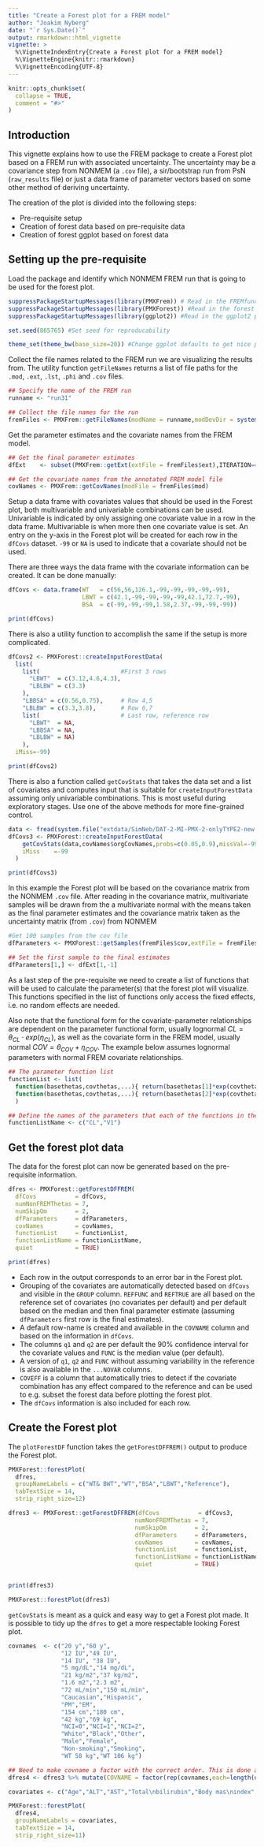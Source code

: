 ```yaml
---
title: "Create a Forest plot for a FREM model"
author: "Joakim Nyberg"
date: "`r Sys.Date()`"
output: rmarkdown::html_vignette
vignette: >
  %\VignetteIndexEntry{Create a Forest plot for a FREM model}
  %\VignetteEngine{knitr::rmarkdown}
  %\VignetteEncoding{UTF-8}
---
```



```r
knitr::opts_chunk$set(
  collapse = TRUE,
  comment = "#>"
)
```

## Introduction
This vignette explains how to use the FREM package to create a Forest plot based on a FREM run with associated uncertainty. 
The uncertainty may be a covariance step from NONMEM (a `.cov` file), a sir/bootstrap run from PsN (`raw_results` file) or just a data frame of parameter vectors 
based on some other method of deriving uncertainty. 

The creation of the plot is divided into the following steps:

* Pre-requisite setup
* Creation of forest data based on pre-requisite data
* Creation of forest ggplot based on forest data

## Setting up the pre-requisite

Load the package and identify which NONMEM FREM run that is going to be used for the forest plot.

```r
suppressPackageStartupMessages(library(PMXFrem)) # Read in the FREMfunctions package
suppressPackageStartupMessages(library(PMXForest)) #Read in the forest package for showing the covariate effects
suppressPackageStartupMessages(library(ggplot2)) #Read in the ggplot2 package for plotting

set.seed(865765) #Set seed for reproducability

theme_set(theme_bw(base_size=20)) #Change ggplot defaults to get nice plot

```

Collect the file names related to the FREM run we are visualizing the results from. The utility function `getFileNames` returns a list of file paths for the `.mod`, `.ext`, `.lst`, `.phi` and `.cov` files.
```r
## Specify the name of the FREM run
runname <- "run31"

## Collect the file names for the run
fremFiles <- PMXFrem::getFileNames(modName = runname,modDevDir = system.file("extdata/SimNeb", package = "PMXFrem"))

```

Get the parameter estimates and the covariate names from the FREM model.

```r
## Get the final parameter estimates
dfExt    <- subset(PMXFrem::getExt(extFile = fremFiles$ext),ITERATION=="-1000000000") 

## Get the covariate names from the annotated FREM model file
covNames <- PMXFrem::getCovNames(modFile = fremFiles$mod)                             

```

Setup a data frame with covariates values that should be used in the Forest plot, both multivariable and univariable combinations can be used. Univariable is indicated by only assigning one covariate value in a row in the data frame. Multivariable is when more then one covariate value is set. An entry on the y-axis in the Forest plot will be created for each row in the `dfCovs` dataset. `-99` or `NA` is used to indicate that a covariate should not be used.

There are three ways the data frame with the covariate information can be created. It can be done manually:

```r
dfCovs <- data.frame(WT   = c(56,56,126.1,-99,-99,-99,-99,-99),
                     LBWT = c(42.1,-99,-99,-99,-99,42.1,72.7,-99),
                     BSA  = c(-99,-99,-99,1.58,2.37,-99,-99,-99))

print(dfCovs)
```

There is also a utility function to accomplish the same if the setup is more complicated.

```r

dfCovs2 <- PMXForest::createInputForestData(
  list(
    list(                       #First 3 rows
      "LBWT"  = c(3.12,4.6,4.3),
      "LBLBW" = c(3.3)
    ),                  
    "LBBSA" = c(0.56,0.75),     # Row 4,5
    "LBLBW" = c(3.3,3.8),       # Row 6,7   
    list(                       # Last row, reference row
      "LBWT"  = NA,
      "LBBSA" = NA,
      "LBLBW" = NA)
    ),        
  iMiss=-99)

print(dfCovs2)
```

There is also a function called `getCovStats` that takes the data set and a list of covariates and computes input that is suitable for `createInputForestData` assuming only univariable combinations. This is most useful during exploratory stages. Use one of the above methods for more fine-grained control.

```r
data <- fread(system.file("extdata/SimNeb/DAT-2-MI-PMX-2-onlyTYPE2-new.csv",package="PMXFrem"))
dfCovs3 <- PMXForest::createInputForestData(
    getCovStats(data,covNames$orgCovNames,probs=c(0.05,0.9),missVal=-99),
    iMiss    =-99
  )

print(dfCovs3)
```

In this example the Forest plot will be based on the covariance matrix from the NONMEM `.cov` file. 
After reading in the covariance matrix, multivariate samples will be drawn from the a multivariate normal with the means taken as the final parameter estimates and the covariance matrix taken as the uncertainty matrix (from `.cov`) from NONMEM


```r
#Get 100 samples from the cov file
dfParameters <- PMXForest::getSamples(fremFiles$cov,extFile = fremFiles$ext,n = 175)

## Set the first sample to the final estimates
dfParameters[1,] <- dfExt[1,-1]
```

As a last step of the pre-requisite we need to create a list of functions that will be used to calculate the parameter(s) that the forest plot will visualize. 
This functions specified in the list of functions only access the fixed effects, i.e. no random effects are needed. 

Also note that the functional form for the covariate-parameter relationships are dependent on the parameter functional form, 
usually lognormal $CL=\theta_{CL} \cdot exp(\eta_{CL})$, as well as the covariate form in the FREM model, usually normal $COV=\theta_{COV}+\eta_{COV}$. 
The example below assumes lognormal parameters with normal FREM covariate relationships.

```r
## The parameter function list
functionList <- list(
  function(basethetas,covthetas,...){ return(basethetas[1]*exp(covthetas[1]))}, 
  function(basethetas,covthetas,...){ return(basethetas[2]*exp(covthetas[2]))}
  )

## Define the names of the parameters that each of the functions in the list above returns
functionListName <- c("CL","V1")
```

## Get the forest plot data

The data for the forest plot can now be generated based on the pre-requisite information.
```r
dfres <- PMXForest::getForestDFFREM(
  dfCovs           = dfCovs,
  numNonFREMThetas = 7,
  numSkipOm        = 2,
  dfParameters     = dfParameters,
  covNames         = covNames,
  functionList     = functionList,
  functionListName = functionListName,
  quiet            = TRUE)

print(dfres)
```

* Each row in the output corresponds to an error bar in the Forest plot. 
* Grouping of the covariates are automatically detected based on `dfCovs` and visible in the `GROUP` column. 
`REFFUNC` and `REFTRUE` are all based on the reference set of covariates (no covariates per default) and per default based on the median and then final parameter estimate (assuming `dfParameters` first row is the final estimates). 
* A default row-name is created and available in the `COVNAME` column and based on the information in `dfCovs`. 
* The columns `q1` and `q2` are per default the 90\% confidence interval for the covariate values and  `FUNC` is the median value (per default). 
* A version of `q1`, `q2` and  `FUNC` without assuming variability in the reference is also available in the `...NOVAR` columns. 
* `COVEFF` is a column that automatically tries to detect if the covariate combination has any effect compared to the reference and can be used to e.g. subset the forest data before plotting the forest plot. 
* The `dfCovs` information is also included for each row.


## Create the Forest plot

The `plotForestDF` function takes the `getForestDFFREM()` output to produce the Forest plot.


```r
PMXForest::forestPlot(
  dfres,
  groupNameLabels = c("WT& BWT","WT","BSA","LBWT","Reference"),
  tabTextSize = 14,
  strip_right_size=12)
```


```r
dfres3 <- PMXForest::getForestDFFREM(dfCovs           = dfCovs3,
                                    numNonFREMThetas = 7,
                                    numSkipOm        = 2,
                                    dfParameters     = dfParameters,
                                    covNames         = covNames,
                                    functionList     = functionList,
                                    functionListName = functionListName,
                                    quiet            = TRUE)


print(dfres3)
```

```r
PMXForest::forestPlot(dfres3)
```

`getCovStats` is meant as a quick and easy way to get a Forest plot made. It is possible to tidy up the `dfres` to get a more respectable looking Forest plot.

```r
covnames  <- c("20 y","60 y",
               "12 IU","49 IU",
               "14 IU", "38 IU",
               "5 mg/dL","14 mg/dL",
               "21 kg/m2","37 kg/m2",
               "1.6 m2","2.3 m2",
               "72 mL/min","150 mL/min",
               "Caucasian","Hispanic",
               "PM","EM",
               "154 cm","180 cm",
               "42 kg","69 kg",
               "NCI=0","NCI=1","NCI=2",
               "White","Black","Other",
               "Male","Female",
               "Non-smoking","Smoking",
               "WT 58 kg","WT 106 kg")

## Need to make covname a factor with the correct order. This is done automatically by getForestDFFREM if covnames is provided as an argument.
dfres4 <- dfres3 %>% mutate(COVNAME = factor(rep(covnames,each=length(unique(PARAMETER))),levels=covnames))

covariates <- c("Age","ALT","AST","Total\nbilirubin","Body mas\nindex","Body surface\narea","Createnine\nclearance","Ethnicity","Genotype","Height","Lean body weight", "NCI","Race","Sex","Smoking\nstatus","Weight")

PMXForest::forestPlot(
  dfres4,
  groupNameLabels = covariates,
  tabTextSize = 14,
  strip_right_size=11)

```


